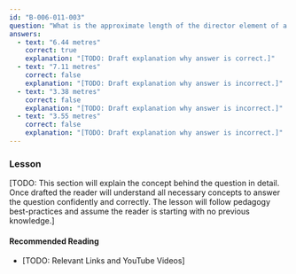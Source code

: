```yaml
---
id: "B-006-011-003"
question: "What is the approximate length of the director element of a Yagi antenna for 21.1 MHz?"
answers:
  - text: "6.44 metres"
    correct: true
    explanation: "[TODO: Draft explanation why answer is correct.]"
  - text: "7.11 metres"
    correct: false
    explanation: "[TODO: Draft explanation why answer is incorrect.]"
  - text: "3.38 metres"
    correct: false
    explanation: "[TODO: Draft explanation why answer is incorrect.]"
  - text: "3.55 metres"
    correct: false
    explanation: "[TODO: Draft explanation why answer is incorrect.]"
---
```


### Lesson

[TODO: This section will explain the concept behind the question in detail. Once drafted the reader will understand all necessary concepts to answer the question confidently and correctly. The lesson will follow pedagogy best-practices and assume the reader is starting with no previous knowledge.]

#### Recommended Reading

- [TODO: Relevant Links and YouTube Videos]
